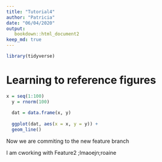 ```yaml
---
title: "Tutorial4"
author: "Patricia"
date: "06/04/2020"
output:
   bookdown::html_document2
keep_md: true
---
```


```r
library(tidyverse)
```

# Learning to reference figures

```r
x = seq(1:100)
  y = rnorm(100)
  
  dat = data.frame(x, y)
  
  ggplot(dat, aes(x = x, y = y)) +
  geom_line()

```



Now we are commiting to the new feature branch



I am cworking with Feature2 ;lmaoejn;roaine

